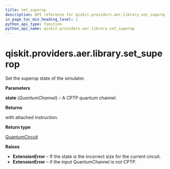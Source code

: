 ```yaml
---
title: set_superop
description: API reference for qiskit.providers.aer.library.set_superop
in_page_toc_min_heading_level: 1
python_api_type: function
python_api_name: qiskit.providers.aer.library.set_superop
---
```


<span id="qiskit-providers-aer-library-set-superop" />

# qiskit.providers.aer.library.set\_superop

<Function id="qiskit.providers.aer.library.set_superop" isDedicatedPage={true} github="https://github.com/qiskit/qiskit-aer/tree/stable/0.10/qiskit/providers/aer/library/set_instructions/set_superop.py" signature="set_superop(self, state)">
  Set the superop state of the simulator.

  **Parameters**

  **state** (*QuantumChannel*) – A CPTP quantum channel.

  **Returns**

  with attached instruction.

  **Return type**

  [QuantumCircuit](qiskit.circuit.QuantumCircuit "qiskit.circuit.QuantumCircuit")

  **Raises**

  *   **ExtensionError** – If the state is the incorrect size for the current circuit.
  *   **ExtensionError** – if the input QuantumChannel is not CPTP.
</Function>


